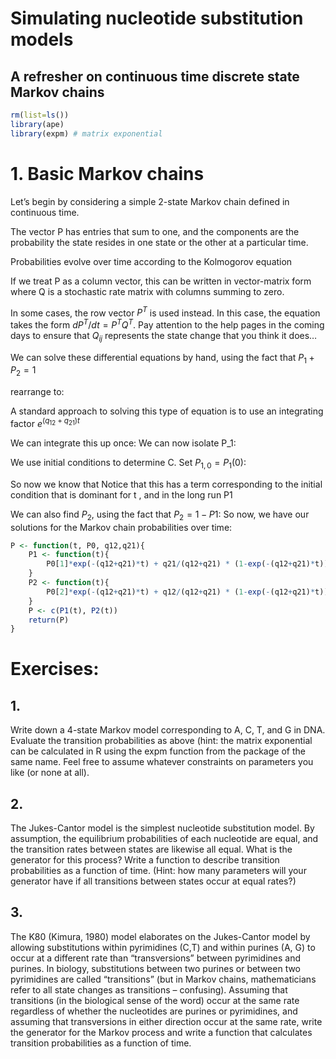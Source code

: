 # Simulating nucleotide substitution models
## A refresher on continuous time discrete state Markov chains

```r
rm(list=ls())
library(ape)
library(expm) # matrix exponential
```

# 1. Basic Markov chains

Let's begin by considering a simple 2-state Markov chain
defined in continuous time.

The vector P has entries that sum to one, and the components
are the probability the state resides in one state or the
other at a particular time.

Probabilities evolve over time according to the Kolmogorov equation

\begin{align*}
 dP_1/dt &= - q_{12} P_1 + q_{21} P_2,\\
 dP_2/dt &= q_{12}P_1 - q_{21} P_2. 
\end{align*}

If we treat P as a column vector,
this can be written in vector-matrix form
\begin{align*}
	dP/dt = Q P,
\end{align*}
where Q is a stochastic rate matrix with columns summing to zero.

In some cases, the row vector $P^T$ is used instead. In this case,
the equation takes the form $dP^T/dt = P^T Q^T$. Pay attention to the
help pages in the coming days to ensure that $Q_{ij}$ represents the
state change that you think it does...

We can solve these differential equations by hand, using the fact
that $P_1 + P_2 = 1$

\begin{align*}
dP_1/dt &= -q_{12}(P_1) + q_{21}  (1-P_1)
	&= - (q_{12} + q_{21})  P_1 + q_{21}
\end{align*}

rearrange to:
\begin{align*}
dP_1/dt + (q_{12}+q_{21})  P_1 = q_{21}
\end{align*}

A standard approach to solving this type of equation is to use an
integrating factor $e^{(q_{12}+q_{21})t}$

\begin{align*}
d/dt (P_1  e^{(q_{12}+q_{21})t}) = q_{21}  e^{(q_{12}+q_{21})t} 
\end{align*}

We can integrate this up once:
\begin{align*}
P_1  e^{(q_{12}+q_{21})t} = \frac{q_{21}}{q_{12}+q_{21}}  e^{(q_{12}+q_{21})t} + C
\end{align*}
We can now isolate P_1:

\begin{align*}
P_1 =  \frac{q_{21}}{q_{12}+q_{21}}  + C e^{-(q_{12}+q_{21})t} 
\end{align*}

We use initial conditions to determine C. Set $P_{1,0} = P_1(0)$:

\begin{align*}
P_{1,0} &= \frac{q_{21}}{q_{12}+q_{21}}  + C e^{-(q_{12}+q_{21})0} ,\\
P_{1,0} &= \frac{q_{21}}{q_{12}+q_{21}}  + C 
\end{align*}

So now we know that
\begin{align*}
P1 &=  \frac{q_{21}}{q_{12}+q_{21}}  + (P_{1,0} - \frac{q_{21}}{q_{12}+q_{21}})  e^{-(q_{12}+q_{21})t} 
P1 &= P_{1,0}  e^{-(q_{12}+q_{21})t} + \frac{q_{21}}{q_{12}+q_{21}}  (1-e^{-(q_{12}+q_{21})t})
\end{align*}
Notice that this has a term corresponding to the initial condition that 
is dominant for t \approx 0, and in the long run P1 \to \frac{q_{21}}{q_{12}+q_{21}}

We can also find $P_2$, using the fact that $P_2 = 1-P1$:
\begin{align*}
P_2 &= \frac{q_{12}+q_{21}}{q_{12}+q_{21}} - \frac{q_{21}}{q_{12}+q_{21}} + \frac{q_{21}}{q_{12}+q_{21}}e^{-(q_{12}+q_{21})t} - P_{1,0} e^{-(q_{12}+q_{21})t},\\
 &= \frac{q_{12}}{q_{12}+q_{21}} + (\frac{q_{21}}{q_{12}+q_{21}} - P_{1,0})e^{-(q_{12}+q_{21})t},\\
 &= \frac{q_{12}}{q_{12}+q_{21}} + (\frac{q_{21}}{q_{12}+q_{21}} - 1 + P_{2,0})e^{-(q_{12}+q_{21})t},\\
 &= \frac{q_{12}}{q_{12}+q_{21}} + (\frac{-q_{12}}{q_{12}+q_{21}} + P_{2,0})e^{-(q_{12}+q_{21})t},\\
 &= \frac{q_{12}}{q_{12}+q_{21}}(1-e^{-(q_{12}+q_{21})t}) + P_{2,0}e^{-(q_{12}+q_{21})t}.
\end{align*}
So now, we have our solutions for the Markov chain probabilities over time:

```r
P <- function(t, P0, q12,q21){
	P1 <- function(t){
		P0[1]*exp(-(q12+q21)*t) + q21/(q12+q21) * (1-exp(-(q12+q21)*t))
	}
	P2 <- function(t){
		P0[2]*exp(-(q12+q21)*t) + q12/(q12+q21) * (1-exp(-(q12+q21)*t))
	}
	P <- c(P1(t), P2(t))
	return(P)
}
```

# Exercises:
## 1. 
Write down a 4-state Markov model corresponding to A, C, T, and G 
	in DNA. Evaluate the transition probabilities as above (hint:
	the matrix exponential can be calculated in R using 
	the expm function from the package of the same name. Feel free
	to assume whatever constraints on parameters you like (or none 
	at all).

## 2. 
The Jukes-Cantor model is the simplest nucleotide substitution model.
	By assumption, the equilibrium probabilities of each nucleotide
	are equal, and the transition rates between states are likewise
	all equal. What is the generator for this process? Write a function
	to describe transition probabilities as a function of time. 
	(Hint: how many parameters will your generator have
	if all transitions between states occur at equal rates?)

## 3. 
The K80 (Kimura, 1980) model elaborates on the Jukes-Cantor model by
	allowing substitutions within pyrimidines (C,T) and within purines 
	(A, G) to occur at a different rate than "transversions" between
	 pyrimidines and purines. In biology, substitutions between two 
	purines or between two pyrimidines are called "transitions" (but
	in Markov chains, mathematicians refer to all state changes as
	transitions -- confusing). Assuming that transitions (in the 
	biological sense of the word) occur at the same rate regardless of
	whether the nucleotides are purines or pyrimidines, and assuming
	that transversions in either direction occur at the same rate, 
	write the generator for the Markov process and write a function that
	calculates transition probabilities as a function of time.


